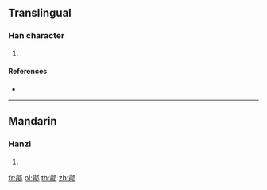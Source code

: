 {{character info/new}}
==Translingual==

===Han character===
{{Han char|rn=163|rad=邑|as=09|sn=12|four=17227|canj=LBNL}}

# {{defn|Han|sort=邑09}}

====References====
* {{Han ref|kx=1274.200|dkj=39518|dj=1774.050|hdz=63783.010|uh=9101|ud=37121|bh=DC58|bd=56408}}

----

==Mandarin==

===Hanzi===
{{cmn-hanzi|pin=[[bèi]] ([[bei4]])|wg=pei<sup>4</sup>}}

# {{defn|lang=cmn|sort=邑09}}

[[fr:鄁]]
[[pl:鄁]]
[[th:鄁]]
[[zh:鄁]]